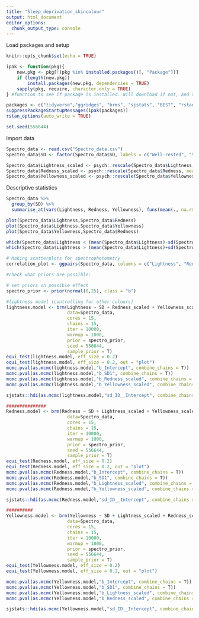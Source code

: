 ---
title: "Sleep_deprivation_skincolour"
output: html_document
editor_options: 
  chunk_output_type: console
---
Load packages and setup
```{r setup, include=FALSE}
knitr::opts_chunk$set(echo = TRUE)

ipak <- function(pkg){
    new.pkg <- pkg[!(pkg %in% installed.packages()[, "Package"])]
    if (length(new.pkg)) 
        install.packages(new.pkg, dependencies = TRUE)
    sapply(pkg, require, character.only = TRUE)
} #function to see if package is installed. Will download if not, and then opens it.

packages <- c("tidyverse","ggridges", "brms", "sjstats", "BEST", "rstan","MCMC.qpcr", "GGally")
suppressPackageStartupMessages(ipak(packages))
rstan_options(auto_write = TRUE)

set.seed(556644)
```

Import data
```{r}
Spectro_data <- read.csv("Spectro_data.csv")
Spectro_data$SD <- factor(Spectro_data$SD, labels = c("Well-rested", "Sleep deprived"))

Spectro_data$Lightness_scaled <- psych::rescale(Spectro_data$Lightness, mean = 0, sd = 0.25, df =F)
Spectro_data$Redness_scaled <- psych::rescale(Spectro_data$Redness, mean = 0, sd = 0.25, df =F)
Spectro_data$Yellowness_scaled <- psych::rescale(Spectro_data$Yellowness, mean = 0, sd = 0.25, df =F)
```

Descriptive statistics
```{r}
Spectro_data %>%	
  group_by(SD) %>%
  summarise_at(vars(Lightness, Redness, Yellowness), funs(mean(., na.rm=TRUE),sd(., na.rm=TRUE)))

plot(Spectro_data$Lightness,Spectro_data$Redness)
plot(Spectro_data$Lightness,Spectro_data$Yellowness)
plot(Spectro_data$Yellowness,Spectro_data$Redness)

which(Spectro_data$Lightness < (mean(Spectro_data$Lightness)-sd(Spectro_data$Lightness)*3))
which(Spectro_data$Lightness > (mean(Spectro_data$Lightness)+sd(Spectro_data$Lightness)*3))

# Making scatterplots for spectrophotometry
correlation_plot <- ggpairs(Spectro_data, columns = c("Lightness", "Redness", "Yellowness"), lower=list(continuous="smooth", combo="dot")) + theme_bw()
```


```{r}
#check what priors are possible:

# set priors on possible effect
spectro_prior <- prior(normal(0,25), class = "b")

#lightness model (controlling for other colours)
lightness.model <- brm(Lightness ~ SD + Redness_scaled + Yellowness_scaled + (1|ID), 
                       data=Spectro_data, 
                       cores = 15,
                       chains = 15,
                       iter = 10000,
                       warmup = 1000,
                       prior = spectro_prior,
                       seed = 556644,
                       sample_prior = T)
equi_test(lightness.model, eff_size = 0.2)
equi_test(lightness.model, eff_size = 0.2, out = "plot")
mcmc.pval(as.mcmc(lightness.model,"b_Intercept", combine_chains = T))
mcmc.pval(as.mcmc(lightness.model,"b_SD1", combine_chains = T))
mcmc.pval(as.mcmc(lightness.model,"b_Redness_scaled", combine_chains = T))
mcmc.pval(as.mcmc(lightness.model,"b_Yellowness_scaled", combine_chains = T))

sjstats::hdi(as.mcmc(lightness.model,"sd_ID__Intercept", combine_chains = T), prob = 0.95)

###############
Redness.model <- brm(Redness ~ SD + Lightness_scaled + Yellowness_scaled + (1|ID), 
                       data=Spectro_data, 
                       cores = 15,
                       chains = 15,
                       iter = 10000,
                       warmup = 1000,
                       prior = spectro_prior,
                       seed = 556644,
                       sample_prior = T)
equi_test(Redness.model, eff_size = 0.2)
equi_test(Redness.model, eff_size = 0.2, out = "plot")
mcmc.pval(as.mcmc(Redness.model,"b_Intercept", combine_chains = T))
mcmc.pval(as.mcmc(Redness.model,"b_SD1", combine_chains = T))
mcmc.pval(as.mcmc(Redness.model,"b_Lightness_scaled", combine_chains = T))
mcmc.pval(as.mcmc(Redness.model,"b_Yellowness_scaled", combine_chains = T))

sjstats::hdi(as.mcmc(Redness.model,"sd_ID__Intercept", combine_chains = T), prob = 0.95)

##########
Yellowness.model <- brm(Yellowness ~ SD + Lightness_scaled + Redness_scaled + (1|ID), 
                       data=Spectro_data, 
                       cores = 15,
                       chains = 15,
                       iter = 10000,
                       warmup = 1000,
                       prior = spectro_prior,
                       seed = 556644,
                       sample_prior = T)
equi_test(Yellowness.model, eff_size = 0.2)
equi_test(Yellowness.model, eff_size = 0.2, out = "plot")

mcmc.pval(as.mcmc(Yellowness.model,"b_Intercept", combine_chains = T))
mcmc.pval(as.mcmc(Yellowness.model,"b_SD1", combine_chains = T))
mcmc.pval(as.mcmc(Yellowness.model,"b_Lightness_scaled", combine_chains = T))
mcmc.pval(as.mcmc(Yellowness.model,"b_Redness_scaled", combine_chains = T))

sjstats::hdi(as.mcmc(Yellowness.model,"sd_ID__Intercept", combine_chains = T), prob = 0.95)
```
